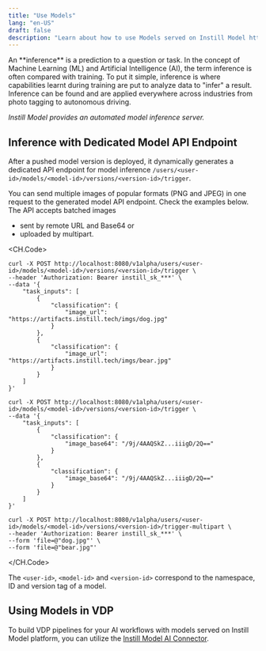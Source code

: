 ```yaml
---
title: "Use Models"
lang: "en-US"
draft: false
description: "Learn about how to use Models served on Instill Model https://github.com/instill-ai/model"
---
```


<InfoBlock type="tip" title="tip">
  An **inference** is a prediction to a question or task. In the concept of
  Machine Learning (ML) and Artificial Intelligence (AI), the term inference is
  often compared with training. To put it simple, inference is where
  capabilities learnt during training are put to analyze data to "infer" a
  result. Inference can be found and are applied everywhere across industries
  from photo tagging to autonomous driving.
</InfoBlock>

_Instill Model provides an automated model inference server._

## Inference with Dedicated Model API Endpoint

After a pushed model version is deployed, it dynamically generates a dedicated API endpoint for model inference `/users/<user-id>/models/<model-id>/versions/<version-id>/trigger`.

You can send multiple images of popular formats (PNG and JPEG) in one request to the generated model API endpoint.
Check the examples below. The API accepts batched images

- sent by remote URL and Base64 or
- uploaded by multipart.

<CH.Code>

```shellscript cURL(url)
curl -X POST http://localhost:8080/v1alpha/users/<user-id>/models/<model-id>/versions/<version-id>/trigger \
--header 'Authorization: Bearer instill_sk_***' \
--data '{
    "task_inputs": [
        {
            "classification": {
                "image_url": "https://artifacts.instill.tech/imgs/dog.jpg"
            }
        },
        {
            "classification": {
                "image_url": "https://artifacts.instill.tech/imgs/bear.jpg"
            }
        }
    ]
}'
```

```shellscript cURL(base64)
curl -X POST http://localhost:8080/v1alpha/users/<user-id>/models/<model-id>/versions/<version-id>/trigger \
--data '{
    "task_inputs": [
        {
            "classification": {
                "image_base64": "/9j/4AAQSkZ...iiigD/2Q=="
            }
        },
        {
            "classification": {
                "image_base64": "/9j/4AAQSkZ...iiigD/2Q=="
            }
        }
    ]
}'
```

```shellscript cURL(multipart)
curl -X POST http://localhost:8080/v1alpha/users/<user-id>/models/<model-id>/versions/<version-id>/trigger-multipart \
--header 'Authorization: Bearer instill_sk_***' \
--form 'file=@"dog.jpg"' \
--form 'file=@"bear.jpg"'
```

</CH.Code>

The `<user-id>`, `<model-id>` and `<version-id>` correspond to the namespace, ID and version tag of a model.

## Using Models in VDP

To build VDP pipelines for your AI workflows with models served on Instill Model platform,
you can utilize the [Instill Model AI Connector](../component/ai/instill).
